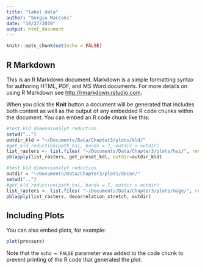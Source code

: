 ```yaml
---
title: "label data"
author: "Sergio Marconi"
date: "10/27/2019"
output: html_document
---
```


```r
knitr::opts_chunk$set(echo = FALSE)
```

## R Markdown

This is an R Markdown document. Markdown is a simple formatting syntax for authoring HTML, PDF, and MS Word documents. For more details on using R Markdown see <http://rmarkdown.rstudio.com>.

When you click the **Knit** button a document will be generated that includes both content as well as the output of any embedded R code chunks within the document. You can embed an R code chunk like this:

```r
#test kld dimensionalyt reduction
setwd("..")
outdir_kld = "~/Documents/Data/Chapter3/plots/kld/"
#get_kld_reduction(path_hsi, bands = 7, outdir = outdir)
list_rasters <- list.files( "~/Documents/Data/Chapter3/plots/hsi/", recursive = F, full.names = T, pattern = ".tif")
pblapply(list_rasters, get_preset_kdl, outdir=outdir_kld)

```

```r
#test kld dimensionalyt reduction
outdir = "~/Documents/Data/Chapter3/plots/decor/"
setwd("..")
#get_kld_reduction(path_hsi, bands = 7, outdir = outdir)
list_rasters <- list.files( "~/Documents/Data/Chapter3/plots/mage/", recursive = F, full.names = T, pattern = ".tif")
pblapply(list_rasters, decorrelation_stretch, outdir)
```

## Including Plots

You can also embed plots, for example:

```r
plot(pressure)
```

Note that the `echo = FALSE` parameter was added to the code chunk to prevent printing of the R code that generated the plot.
